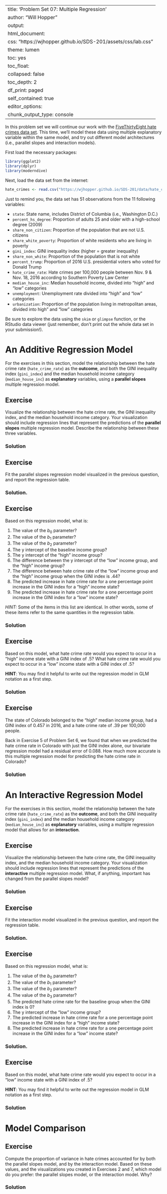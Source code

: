 
---
title: 'Problem Set 07: Multiple Regression'
author: "Will Hopper"
output:
  html_document:
    css: "https://wjhopper.github.io/SDS-201/assets/css/lab.css"
    theme: lumen
    toc: yes
    toc_float:
      collapsed: false
    toc_depth: 2
    df_print: paged
    self_contained: true
editor_options: 
  chunk_output_type: console
---

In this problem set we will continue our work with the [FiveThirtyEight hate crimes data set](https://fivethirtyeight.com/features/higher-rates-of-hate-crimes-are-tied-to-income-inequality/). This time, we'll model these data using multiple explanatory variable within the same model, and try out different model architectures (i.e., parallel slopes and interaction models).

First load the necessary packages:

```r
library(ggplot2)
library(dplyr)
library(moderndive)
```

Next, load the data set from the internet:

```r
hate_crimes <- read.csv("https://wjhopper.github.io/SDS-201/data/hate_crimes.csv", stringsAsFactors = FALSE)
```

Just to remind you, the data set has 51 observations from the 11 following variables:

- `state`: State name, includes District of Columbia (i.e., Washington D.C.)
- `percent_hs_degree`: Proportion of adults 25 and older with a high-school degree (2009)
- `share_non_citizen`: Proportion of the population that are not U.S. citizens
- `share_white_poverty`: Proportion of white residents who are living in poverty
- `gini_index`: GINI inequality index (higher = greater inequality)
- `share_non_white`: Proportion of the population that is not white
- `percent_trump`: Proportion of 2016 U.S. presidential voters who voted for Donald Trump
- `hate_crime_rate`: Hate crimes per 100,000 people between Nov. 9 & Nov. 18, 2016 according to Southern Poverty Law Center 
- `median_house_inc`: Median household income, divided into "high" and "low" categories
- `unemployment`: Unemployment rate divided into "high" and "low" categories
- `urbanization`: Proportion of the population living in metropolitan areas, divided into high" and "low" categories


Be sure to explore the data using the `skim` or `glimpse` function, or the RStudio data viewer (just remember, don't print out the whole data set in your submission!).

# An Additive Regression Model

For the exercises in this section, model the relationship between the hate crime rate (`hate_crime_rate`) as the **outcome**, and both the GINI inequality index (`gini_index`) and the median household income category (`median_house_inc`) as  **explanatory** variables, using a **parallel slopes** multiple regression model.

## Exercise
Visualize the relationship between the hate crime rate, the GINI inequality index, and the median household income category. Your visualization should include regression lines that represent the predictions of the **parallel slopes** multiple regression model. Describe the relationship between these three variables.

### Solution


## Exercise
Fit the parallel slopes regression model visualized in the previous question, and report the regression table.

### Solution.


## Exercise
Based on this regression model, what is:

1. The value of the $b_0$ parameter?
2. The value of the $b_1$ parameter?
3. The value of the $b_2$ parameter?
4. The y intercept of the baseline income group?
5. The y intercept of the "high" income group?
6. The difference between the y intercept of the "low" income group, and the "high" income group?
7. The difference between hate crime rate of the "low" income group and the "high" income group when the GINI index is .44?
8. The predicted increase in hate crime rate for a one percentage point increase in the GINI index for a "high" income state?
9. The predicted increase in hate crime rate for a one percentage point increase in the GINI index for a "low" income state?

*HINT:* Some of the items in this list are identical. In other words, some of these items refer to the same quantities in the regression table.

### Solution


## Exercise
Based on this model, what hate crime rate would you expect to occur in a "high" income state with a GINI index of .5? What hate crime rate would you expect to occur in a "low" income state with a GINI index of .5?

**HINT**: You may find it helpful to write out the regression model in GLM notation as a first step.

### Solution


## Exercise
The state of Colorado belonged to the "high" median income group, had a GINI index of 0.457 in 2016, and a hate crime rate of .39 per 100,000 people. 

Back in Exercise 5 of Problem Set 6, we found that when we predicted the hate crime rate in Colorado with just the GINI index alone, our bivariate regression model had a residual error of 0.088. How much more accurate is this multiple regression model for predicting the hate crime rate in Colorado?

### Solution


# An Interactive Regression Model
For the exercises in this section, model the relationship between the hate crime rate (`hate_crime_rate`) as the **outcome**, and both the GINI inequality index (`gini_index`) and the median household income category (`median_house_inc`) as  **explanatory** variables, using a multiple regression model that allows for an **interaction**.

## Exercise
Visualize the relationship between the hate crime rate, the GINI inequality index, and the median household income category. Your visualization should include regression lines that represent the predictions of the **interactive** multiple regression model. What, if anything, important has changed from the parallel slopes model?

### Solution


## Exercise
Fit the interaction model visualized in the previous question, and report the regression table.

### Solution.


## Exercise
Based on this regression model, what is:

1. The value of the $b_0$ parameter?
2. The value of the $b_1$ parameter?
3. The value of the $b_2$ parameter?
4. The value of the $b_3$ parameter?
5. The predicted hate crime rate for the baseline group when the GINI index is 0?
6. The y intercept of the "low" income group?
7. The predicted increase in hate crime rate for a one percentage point increase in the GINI index for a "high" income state?
8. The predicted increase in hate crime rate for a one percentage point increase in the GINI index for a "low" income state?

### Solution.


## Exercise
Based on this model, what hate crime rate would you expect to occur in a "low" income state with a GINI index of .5?

**HINT**: You may find it helpful to write out the regression model in GLM notation as a first step.

### Solution


# Model Comparison

## Exercise
Compute the proportion of variance in hate crimes accounted for by both the parallel slopes model, and by the interaction model. Based on these values, and the visualizations you created in Exercises 2 and 7, which model do you prefer: the parallel slopes model, or the interaction model. Why?

### Solution

